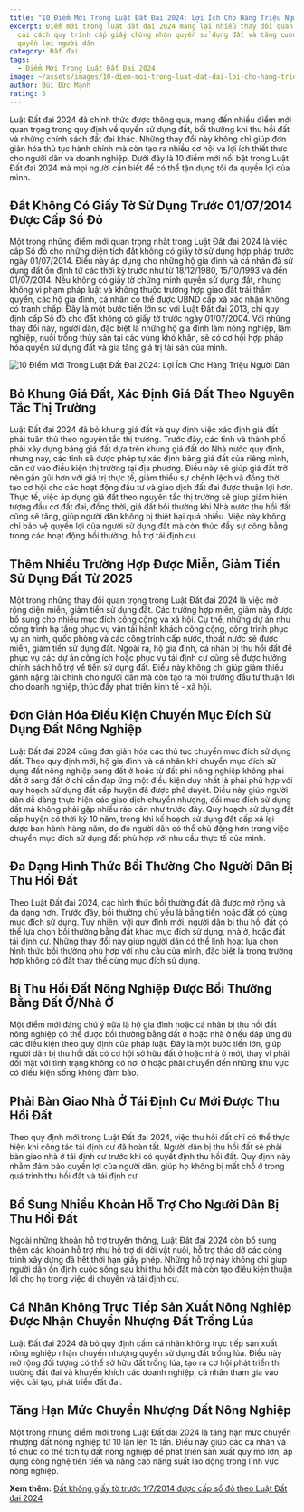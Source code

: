 ```yaml
---
title: "10 Điểm Mới Trong Luật Đất Đai 2024: Lợi Ích Cho Hàng Triệu Người Dân"
excerpt: Điểm mới trong luật đất đai 2024 mang lại nhiều thay đổi quan trọng,
  cải cách quy trình cấp giấy chứng nhận quyền sử dụng đất và tăng cường bảo vệ
  quyền lợi người dân
category: Đất đai
tags:
  - Điểm Mới Trong Luật Đất Đai 2024
image: ~/assets/images/10-diem-moi-trong-luat-dat-dai-loi-cho-hang-trieu-nguoi-dan.jpg
author: Bùi Đức Mạnh
rating: 5
---
```

Luật Đất đai 2024 đã chính thức được thông qua, mang đến nhiều điểm mới quan trọng trong quy định về quyền sử dụng đất, bồi thường khi thu hồi đất và những chính sách đất đai khác. Những thay đổi này không chỉ giúp đơn giản hóa thủ tục hành chính mà còn tạo ra nhiều cơ hội và lợi ích thiết thực cho người dân và doanh nghiệp. Dưới đây là 10 điểm mới nổi bật trong Luật Đất đai 2024 mà mọi người cần biết để có thể tận dụng tối đa quyền lợi của mình.

## Đất Không Có Giấy Tờ Sử Dụng Trước 01/07/2014 Được Cấp Sổ Đỏ

Một trong những điểm mới quan trọng nhất trong Luật Đất đai 2024 là việc cấp Sổ đỏ cho những diện tích đất không có giấy tờ sử dụng hợp pháp trước ngày 01/07/2014. Điều này áp dụng cho những hộ gia đình và cá nhân đã sử dụng đất ổn định từ các thời kỳ trước như từ 18/12/1980, 15/10/1993 và đến 01/07/2014.
Nếu không có giấy tờ chứng minh quyền sử dụng đất, nhưng không vi phạm pháp luật và không thuộc trường hợp giao đất trái thẩm quyền, các hộ gia đình, cá nhân có thể được UBND cấp xã xác nhận không có tranh chấp. Đây là một bước tiến lớn so với Luật Đất đai 2013, chỉ quy định cấp Sổ đỏ cho đất không có giấy tờ trước ngày 01/07/2004. Với những thay đổi này, người dân, đặc biệt là những hộ gia đình làm nông nghiệp, lâm nghiệp, nuôi trồng thủy sản tại các vùng khó khăn, sẽ có cơ hội hợp pháp hóa quyền sử dụng đất và gia tăng giá trị tài sản của mình.

![10 Điểm Mới Trong Luật Đất Đai 2024: Lợi Ích Cho Hàng Triệu Người Dân](~/assets/images/10-diem-moi-trong-luat-dat-dai-co-loi-cho-hang-trieu-nguoi-dan.jpg "10-diem-moi-trong-luat-dat-dai-2024-loi-ich-cho-hang-trieu-nguoi-dan")

## Bỏ Khung Giá Đất, Xác Định Giá Đất Theo Nguyên Tắc Thị Trường

Luật Đất đai 2024 đã bỏ khung giá đất và quy định việc xác định giá đất phải tuân thủ theo nguyên tắc thị trường. Trước đây, các tỉnh và thành phố phải xây dựng bảng giá đất dựa trên khung giá đất do Nhà nước quy định, nhưng nay, các tỉnh sẽ được phép tự xác định bảng giá đất của riêng mình, căn cứ vào điều kiện thị trường tại địa phương. Điều này sẽ giúp giá đất trở nên gần gũi hơn với giá trị thực tế, giảm thiểu sự chênh lệch và đồng thời tạo cơ hội cho các hoạt động đầu tư và giao dịch đất đai được thuận lợi hơn.
Thực tế, việc áp dụng giá đất theo nguyên tắc thị trường sẽ giúp giảm hiện tượng đầu cơ đất đai, đồng thời, giá đất bồi thường khi Nhà nước thu hồi đất cũng sẽ tăng, giúp người dân không bị thiệt hại quá nhiều. Việc này không chỉ bảo vệ quyền lợi của người sử dụng đất mà còn thúc đẩy sự công bằng trong các hoạt động bồi thường, hỗ trợ tái định cư.

## Thêm Nhiều Trường Hợp Được Miễn, Giảm Tiền Sử Dụng Đất Từ 2025

Một trong những thay đổi quan trọng trong Luật Đất đai 2024 là việc mở rộng diện miễn, giảm tiền sử dụng đất. Các trường hợp miễn, giảm này được bổ sung cho nhiều mục đích công cộng và xã hội. Cụ thể, những dự án như công trình hạ tầng phục vụ vận tải hành khách công cộng, công trình phục vụ an ninh, quốc phòng và các công trình cấp nước, thoát nước sẽ được miễn, giảm tiền sử dụng đất.
Ngoài ra, hộ gia đình, cá nhân bị thu hồi đất để phục vụ các dự án công ích hoặc phục vụ tái định cư cũng sẽ được hưởng chính sách hỗ trợ về tiền sử dụng đất. Điều này không chỉ giúp giảm thiểu gánh nặng tài chính cho người dân mà còn tạo ra môi trường đầu tư thuận lợi cho doanh nghiệp, thúc đẩy phát triển kinh tế - xã hội.

## Đơn Giản Hóa Điều Kiện Chuyển Mục Đích Sử Dụng Đất Nông Nghiệp

Luật Đất đai 2024 cũng đơn giản hóa các thủ tục chuyển mục đích sử dụng đất. Theo quy định mới, hộ gia đình và cá nhân khi chuyển mục đích sử dụng đất nông nghiệp sang đất ở hoặc từ đất phi nông nghiệp không phải đất ở sang đất ở chỉ cần đáp ứng một điều kiện duy nhất là phải phù hợp với quy hoạch sử dụng đất cấp huyện đã được phê duyệt. Điều này giúp người dân dễ dàng thực hiện các giao dịch chuyển nhượng, đổi mục đích sử dụng đất mà không phải gặp nhiều rào cản như trước đây.
Quy hoạch sử dụng đất cấp huyện có thời kỳ 10 năm, trong khi kế hoạch sử dụng đất cấp xã lại được ban hành hàng năm, do đó người dân có thể chủ động hơn trong việc chuyển mục đích sử dụng đất phù hợp với nhu cầu thực tế của mình.

## Đa Dạng Hình Thức Bồi Thường Cho Người Dân Bị Thu Hồi Đất

Theo Luật Đất đai 2024, các hình thức bồi thường đất đã được mở rộng và đa dạng hơn. Trước đây, bồi thường chủ yếu là bằng tiền hoặc đất có cùng mục đích sử dụng. Tuy nhiên, với quy định mới, người dân bị thu hồi đất có thể lựa chọn bồi thường bằng đất khác mục đích sử dụng, nhà ở, hoặc đất tái định cư. Những thay đổi này giúp người dân có thể linh hoạt lựa chọn hình thức bồi thường phù hợp với nhu cầu của mình, đặc biệt là trong trường hợp không có đất thay thế cùng mục đích sử dụng.

## Bị Thu Hồi Đất Nông Nghiệp Được Bồi Thường Bằng Đất Ở/Nhà Ở

Một điểm mới đáng chú ý nữa là hộ gia đình hoặc cá nhân bị thu hồi đất nông nghiệp có thể được bồi thường bằng đất ở hoặc nhà ở nếu đáp ứng đủ các điều kiện theo quy định của pháp luật. Đây là một bước tiến lớn, giúp người dân bị thu hồi đất có cơ hội sở hữu đất ở hoặc nhà ở mới, thay vì phải đối mặt với tình trạng không có nơi ở hoặc phải chuyển đến những khu vực có điều kiện sống không đảm bảo.

## Phải Bàn Giao Nhà Ở Tái Định Cư Mới Được Thu Hồi Đất

Theo quy định mới trong Luật Đất đai 2024, việc thu hồi đất chỉ có thể thực hiện khi công tác tái định cư đã hoàn tất. Người dân bị thu hồi đất sẽ phải bàn giao nhà ở tái định cư trước khi có quyết định thu hồi đất. Quy định này nhằm đảm bảo quyền lợi của người dân, giúp họ không bị mất chỗ ở trong quá trình thu hồi đất và tái định cư.

## Bổ Sung Nhiều Khoản Hỗ Trợ Cho Người Dân Bị Thu Hồi Đất

Ngoài những khoản hỗ trợ truyền thống, Luật Đất đai 2024 còn bổ sung thêm các khoản hỗ trợ như hỗ trợ di dời vật nuôi, hỗ trợ tháo dỡ các công trình xây dựng đã hết thời hạn giấy phép. Những hỗ trợ này không chỉ giúp người dân ổn định cuộc sống sau khi thu hồi đất mà còn tạo điều kiện thuận lợi cho họ trong việc di chuyển và tái định cư.

## Cá Nhân Không Trực Tiếp Sản Xuất Nông Nghiệp Được Nhận Chuyển Nhượng Đất Trồng Lúa

Luật Đất đai 2024 đã bỏ quy định cấm cá nhân không trực tiếp sản xuất nông nghiệp nhận chuyển nhượng quyền sử dụng đất trồng lúa. Điều này mở rộng đối tượng có thể sở hữu đất trồng lúa, tạo ra cơ hội phát triển thị trường đất đai và khuyến khích các doanh nghiệp, cá nhân tham gia vào việc cải tạo, phát triển đất đai.

## Tăng Hạn Mức Chuyển Nhượng Đất Nông Nghiệp

Một trong những điểm mới trong Luật Đất đai 2024 là tăng hạn mức chuyển nhượng đất nông nghiệp từ 10 lần lên 15 lần. Điều này giúp các cá nhân và tổ chức có thể tích tụ đất nông nghiệp để phát triển sản xuất quy mô lớn, áp dụng công nghệ tiên tiến và nâng cao năng suất lao động trong lĩnh vực nông nghiệp.

**Xem thêm:** [Đất không giấy tờ trước 1/7/2014 được cấp sổ đỏ theo Luật Đất đai 2024](https://yplawfirm.vn/phap-ly/dat-khong-co-giay-to-truoc-01-07-2014-duoc-cap-so-do-theo-luat-dat-dai-2024)
